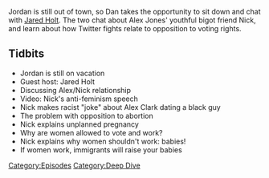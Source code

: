 {{DEFAULTSORT:
    #_EPISODE_0582:Chattin' With Jared
}}{{Episode
    | title           = Chattin' With Jared
    | caption         = Listen to this episode on [https://knowledgefight.libsyn.com/582-chattin-with-jared Libsyn] [https://open.spotify.com/episode/4j3yWexZ5aPmtl8IEwlAK1 Spotify], Read the [[Transcript/582: Chattin' With Jared|Unofficial Transcript]]
    | episodeNumber   = 582
    | length          = 01:14:36
    | airDate         = August 2, 2021
    | episodeType     = [[:Category:Deep Dive|Deep Dive]]
    | appearance      = [[Jared Holt]], [[Nick Fuentes]], [[Alex Clark]]
    | previousEpisode = [[581: June 3, 2003]]
    | nextEpisode     = [[583: August 1, 2021]]
}}

{{Stub}}

Jordan is still out of town, so Dan takes the opportunity to sit down and chat with [[Jared Holt]].  The two chat about Alex Jones' youthful bigot friend Nick, and learn about how Twitter fights relate to opposition to voting rights.

==Tidbits==

*Jordan is still on vacation
*Guest host: Jared Holt
*Discussing Alex/Nick relationship
*Video: Nick's anti-feminism speech
*Nick makes racist "joke" about Alex Clark dating a black guy
*The problem with opposition to abortion
*Nick explains unplanned pregnancy
*Why are women allowed to vote and work?
*Nick explains why women shouldn't work: babies!
*If women work, immigrants will raise your babies

[[Category:Episodes]]
[[Category:Deep Dive]]
